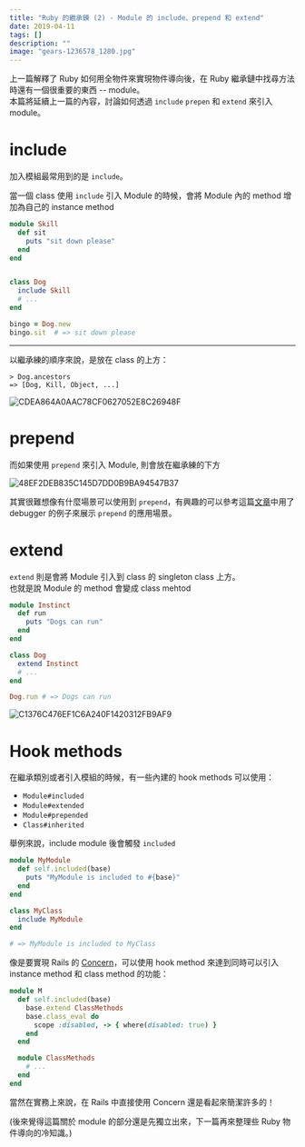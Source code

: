 ```yaml
---
title: "Ruby 的繼承鍊 (2) - Module 的 include、prepend 和 extend"
date: 2019-04-11
tags: []
description: ""
image: "gears-1236578_1280.jpg"
---
```


上一篇解釋了 Ruby 如何用全物件來實現物件導向後，在 Ruby 繼承鏈中找尋方法時還有一個很重要的東西 -- module。  
本篇將延續上一篇的內容，討論如何透過 `include` `prepen` 和 `extend` 來引入 module。

# include

加入模組最常用到的是 `include`。

當一個 class 使用 `include` 引入 Module 的時候，會將 Module 內的 method 增加為自己的 instance method

```ruby
module Skill
  def sit
    puts "sit down please"
  end
end


class Dog
  include Skill
  # ...
end

bingo = Dog.new
bingo.sit  # => sit down please
```

* * *

以繼承練的順序來說，是放在 class 的上方：

```
> Dog.ancestors
=> [Dog, Kill, Object, ...]
```

![CDEA864A0AAC78CF0627052E8C26948F](CDEA864A0AAC78CF0627052E8C26948F.jpg)

# prepend

而如果使用 `prepend` 來引入 Module, 則會放在繼承練的下方

![48EF2DEB835C145D7DD0B9BA94547B37](48EF2DEB835C145D7DD0B9BA94547B37.jpg)

其實很難想像有什麼場景可以使用到 `prepend`，有興趣的可以參考這篇[文章](https://medium.com/@leo_hetsch/ruby-modules-include-vs-prepend-vs-extend-f09837a5b073)中用了 debugger 的例子來展示 `prepend` 的應用場景。

# extend

`extend` 則是會將 Module 引入到 class 的 singleton class 上方。  
也就是說 Module 的 method 會變成 class mehtod

```ruby
module Instinct
  def run
    puts "Dogs can run"
  end
end

class Dog
  extend Instinct
  # ...
end

Dog.run # => Dogs can run
```

![C1376C476EF1C6A240F1420312FB9AF9](C1376C476EF1C6A240F1420312FB9AF9.jpg)

# Hook methods

在繼承類別或者引入模組的時候，有一些內建的 hook methods 可以使用：

*   `Module#included`
*   `Module#extended`
*   `Module#prepended`
*   `Class#inherited`

舉例來說，include module 後會觸發 `included`

```ruby
module MyModule
  def self.included(base)
    puts "MyModule is included to #{base}"
  end
end

class MyClass
  include MyModule
end

# => MyModule is included to MyClass
```

像是要實現 Rails 的 [Concern](https://api.rubyonrails.org/v5.2.2/classes/ActiveSupport/Concern.html)，可以使用 hook method 來達到同時可以引入 instance method 和 class method 的功能：

```ruby
module M
  def self.included(base)
    base.extend ClassMethods
    base.class_eval do
      scope :disabled, -> { where(disabled: true) }
    end
  end

  module ClassMethods
    # ...
  end
end
```

當然在實務上來說，在 Rails 中直接使用 Concern 還是看起來簡潔許多的！

(後來覺得這篇關於 module 的部分還是先獨立出來，下一篇再來整理些 Ruby 物件導向的冷知識。)